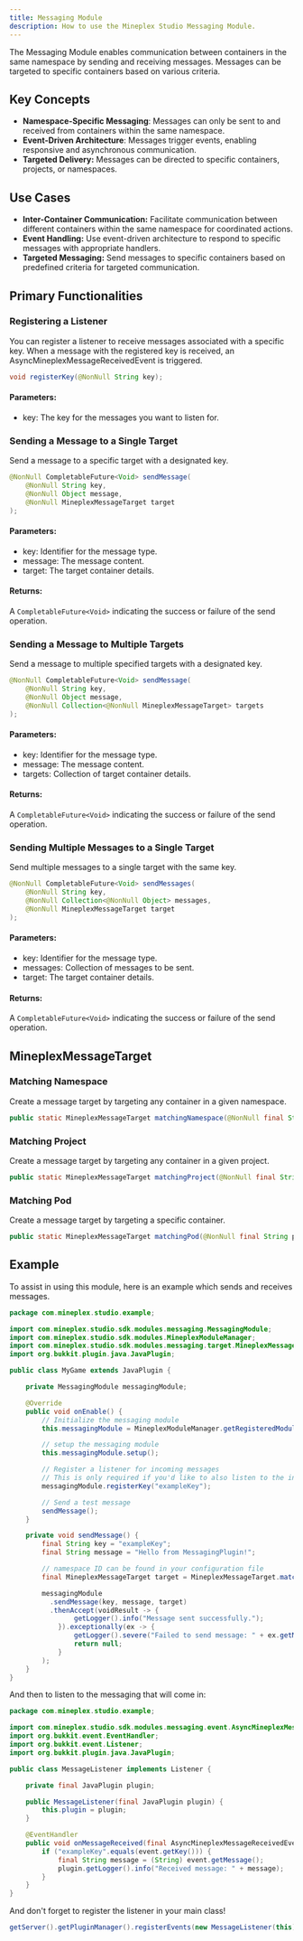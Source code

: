 ```yaml
---
title: Messaging Module
description: How to use the Mineplex Studio Messaging Module.
---
```


<JavadocLink classpath="com.mineplex.studio.sdk.modules.messaging.MessagingdModule"/>

The Messaging Module enables communication between containers in the same namespace by sending and receiving messages. Messages can be targeted to specific containers based on various criteria.

## Key Concepts
- **Namespace-Specific Messaging**: Messages can only be sent to and received from containers within the same namespace.
- **Event-Driven Architecture**: Messages trigger events, enabling responsive and asynchronous communication.
- **Targeted Delivery:** Messages can be directed to specific containers, projects, or namespaces.

## Use Cases
- **Inter-Container Communication:** Facilitate communication between different containers within the same namespace for coordinated actions.
- **Event Handling:** Use event-driven architecture to respond to specific messages with appropriate handlers.
- **Targeted Messaging:** Send messages to specific containers based on predefined criteria for targeted communication.

## Primary Functionalities
### Registering a Listener
You can register a listener to receive messages associated with a specific key. When a message with the registered key is received, an AsyncMineplexMessageReceivedEvent is triggered.

```java
void registerKey(@NonNull String key);
```
#### Parameters:
- key: The key for the messages you want to listen for.

### Sending a Message to a Single Target
Send a message to a specific target with a designated key.

```java
@NonNull CompletableFuture<Void> sendMessage(
    @NonNull String key, 
    @NonNull Object message, 
    @NonNull MineplexMessageTarget target
);
```
#### Parameters:
- key: Identifier for the message type.
- message: The message content.
- target: The target container details.

#### Returns: 
A `CompletableFuture<Void>` indicating the success or failure of the send operation.

### Sending a Message to Multiple Targets
Send a message to multiple specified targets with a designated key.

```java
@NonNull CompletableFuture<Void> sendMessage(
    @NonNull String key, 
    @NonNull Object message, 
    @NonNull Collection<@NonNull MineplexMessageTarget> targets
);
```
#### Parameters:
- key: Identifier for the message type.
- message: The message content.
- targets: Collection of target container details.

#### Returns: 
A `CompletableFuture<Void>` indicating the success or failure of the send operation.

### Sending Multiple Messages to a Single Target
Send multiple messages to a single target with the same key.

```java
@NonNull CompletableFuture<Void> sendMessages(
    @NonNull String key, 
    @NonNull Collection<@NonNull Object> messages, 
    @NonNull MineplexMessageTarget target
);
```
#### Parameters:
- key: Identifier for the message type.
- messages: Collection of messages to be sent.
- target: The target container details.

#### Returns: 
A `CompletableFuture<Void>` indicating the success or failure of the send operation.

## MineplexMessageTarget

### Matching Namespace
Create a message target by targeting any container in a given namespace.
```java
public static MineplexMessageTarget matchingNamespace(@NonNull final String namespaceIdentifier);
```
### Matching Project
Create a message target by targeting any container in a given project.
```java
public static MineplexMessageTarget matchingProject(@NonNull final String projectIdentifier);
```
### Matching Pod
Create a message target by targeting a specific container.
```java
public static MineplexMessageTarget matchingPod(@NonNull final String podIdentifier);
```

## Example
To assist in using this module, here is an example which sends and receives messages.

```java
package com.mineplex.studio.example;

import com.mineplex.studio.sdk.modules.messaging.MessagingModule;
import com.mineplex.studio.sdk.modules.MineplexModuleManager;
import com.mineplex.studio.sdk.modules.messaging.target.MineplexMessageTarget;
import org.bukkit.plugin.java.JavaPlugin;

public class MyGame extends JavaPlugin {

    private MessagingModule messagingModule;

    @Override
    public void onEnable() {
        // Initialize the messaging module
        this.messagingModule = MineplexModuleManager.getRegisteredModule(MessagingModule.class);

        // setup the messaging module
        this.messagingModule.setup();

        // Register a listener for incoming messages
        // This is only required if you'd like to also listen to the incoming message on this key
        messagingModule.registerKey("exampleKey");

        // Send a test message
        sendMessage();
    }

    private void sendMessage() {
        final String key = "exampleKey";
        final String message = "Hello from MessagingPlugin!";

        // namespace ID can be found in your configuration file
        final MineplexMessageTarget target = MineplexMessageTarget.matchingNamespace("exampleNamespace");

        messagingModule
          .sendMessage(key, message, target)
          .thenAccept(voidResult -> {
                getLogger().info("Message sent successfully.");
            }).exceptionally(ex -> {
                getLogger().severe("Failed to send message: " + ex.getMessage());
                return null;
            }
        );
    }
}
```

And then to listen to the messaging that will come in:

```java
package com.mineplex.studio.example;

import com.mineplex.studio.sdk.modules.messaging.event.AsyncMineplexMessageReceivedEvent;
import org.bukkit.event.EventHandler;
import org.bukkit.event.Listener;
import org.bukkit.plugin.java.JavaPlugin;

public class MessageListener implements Listener {

    private final JavaPlugin plugin;

    public MessageListener(final JavaPlugin plugin) {
        this.plugin = plugin;
    }

    @EventHandler
    public void onMessageReceived(final AsyncMineplexMessageReceivedEvent event) {
        if ("exampleKey".equals(event.getKey())) {
            final String message = (String) event.getMessage();
            plugin.getLogger().info("Received message: " + message);
        }
    }
}
```

And don't forget to register the listener in your main class!

```java
getServer().getPluginManager().registerEvents(new MessageListener(this), this);
```